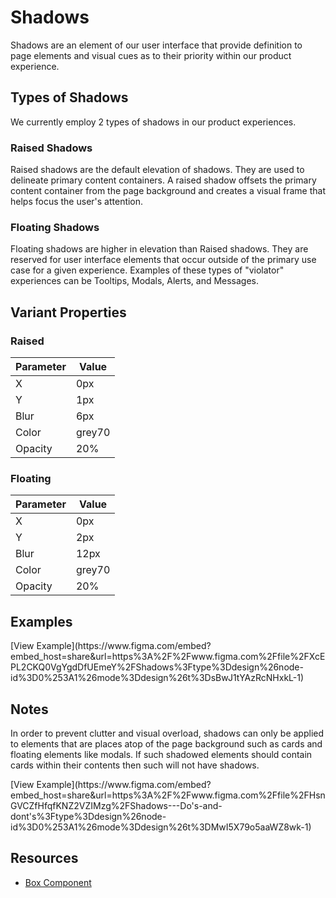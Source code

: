 
# Shadows
Shadows are an element of our user interface that provide definition to page elements and visual cues as to their priority within our product experience.

## Types of Shadows

We currently employ 2 types of shadows in our product experiences.

### Raised Shadows

Raised shadows are the default elevation of shadows. They are used to delineate primary content containers. A raised shadow offsets the primary content container from the page background and creates a visual frame that helps focus the user's attention.

### Floating Shadows

Floating shadows are higher in elevation than Raised shadows. They are reserved for user interface elements that occur outside of the primary use case for a given experience. Examples of these types of "violator" experiences can be Tooltips, Modals, Alerts, and Messages.

## Variant Properties

<div class="flex flex-wrap">
<div class="basis-full md:basis-1/2">

### Raised

| Parameter | Value  |
|-----------|--------|
| X         | 0px    |
| Y         | 1px    |
| Blur      | 6px    |
| Color     | grey70 |
| Opacity   | 20%    |

</div>
<div class="basis-full md:basis-1/2">

### Floating

| Parameter | Value  |
|-----------|--------|
| X         | 0px    |
| Y         | 2px    |
| Blur      | 12px    |
| Color     | grey70 |
| Opacity   | 20%    |
</div>

</div>

## Examples

<FigmaSample url="https://www.figma.com/embed?embed_host=share&url=https%3A%2F%2Fwww.figma.com%2Ffile%2FXcEPL2CKQ0VgYgdDfUEmeY%2FShadows%3Ftype%3Ddesign%26node-id%3D0%253A1%26mode%3Ddesign%26t%3DsBwJ1tYAzRcNHxkL-1" aspect="landscape">
[View Example](https://www.figma.com/embed?embed_host=share&url=https%3A%2F%2Fwww.figma.com%2Ffile%2FXcEPL2CKQ0VgYgdDfUEmeY%2FShadows%3Ftype%3Ddesign%26node-id%3D0%253A1%26mode%3Ddesign%26t%3DsBwJ1tYAzRcNHxkL-1)
</FigmaSample>

## Notes

In order to prevent clutter and visual overload, shadows can only be applied to elements that are places atop of the page background such as cards and floating elements like modals. If such shadowed elements should contain cards within their contents then such will not have shadows. 

<FigmaSample url="https://www.figma.com/embed?embed_host=share&url=https%3A%2F%2Fwww.figma.com%2Ffile%2FHsnGVCZfHfqfKNZ2VZIMzg%2FShadows---Do's-and-dont's%3Ftype%3Ddesign%26node-id%3D0%253A1%26mode%3Ddesign%26t%3DMwI5X79o5aaWZ8wk-1" aspect="landscape">
[View Example](https://www.figma.com/embed?embed_host=share&url=https%3A%2F%2Fwww.figma.com%2Ffile%2FHsnGVCZfHfqfKNZ2VZIMzg%2FShadows---Do's-and-dont's%3Ftype%3Ddesign%26node-id%3D0%253A1%26mode%3Ddesign%26t%3DMwI5X79o5aaWZ8wk-1)
</FigmaSample>

## Resources

-   [Box Component](https://developer.bigcommerce.com/big-design/box "https://developer.bigcommerce.com/big-design/box")
